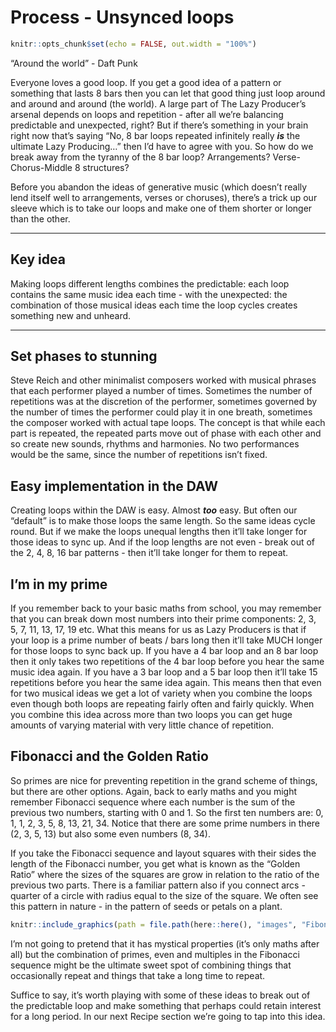 # Process - Unsynced loops

```r
knitr::opts_chunk$set(echo = FALSE, out.width = "100%")
```

"Around the world" - Daft Punk

Everyone loves a good loop. If you get a good idea of a pattern or something that lasts 8 bars then you can let that good thing just loop around and around and around (the world). A large part of The Lazy Producer's arsenal depends on loops and repetition - after all we're balancing predictable and unexpected, right? But if there's something in your brain right now that's saying "No, 8 bar loops repeated infinitely really ***is*** the ultimate Lazy Producing..." then I'd have to agree with you. So how do we break away from the tyranny of the 8 bar loop? Arrangements? Verse-Chorus-Middle 8 structures?

Before you abandon the ideas of generative music (which doesn't really lend itself well to arrangements, verses or choruses), there's a trick up our sleeve which is to take our loops and make one of them shorter or longer than the other.

------------------------------------------------------------------------

## Key idea {.unnumbered}

Making loops different lengths combines the predictable: each loop contains the same music idea each time - with the unexpected: the combination of those musical ideas each time the loop cycles creates something new and unheard.

------------------------------------------------------------------------

## Set phases to stunning

Steve Reich and other minimalist composers worked with musical phrases that each performer played a number of times. Sometimes the number of repetitions was at the discretion of the performer, sometimes governed by the number of times the performer could play it in one breath, sometimes the composer worked with actual tape loops. The concept is that while each part is repeated, the repeated parts move out of phase with each other and so create new sounds, rhythms and harmonies. No two performances would be the same, since the number of repetitions isn't fixed.

## Easy implementation in the DAW

Creating loops within the DAW is easy. Almost ***too*** easy. But often our "default" is to make those loops the same length. So the same ideas cycle round. But if we make the loops unequal lengths then it'll take longer for those ideas to sync up. And if the loop lengths are not even - break out of the 2, 4, 8, 16 bar patterns - then it'll take longer for them to repeat.

## I'm in my prime

If you remember back to your basic maths from school, you may remember that you can break down most numbers into their prime components: 2, 3, 5, 7, 11, 13, 17, 19 etc. What this means for us as Lazy Producers is that if your loop is a prime number of beats / bars long then it'll take MUCH longer for those loops to sync back up. If you have a 4 bar loop and an 8 bar loop then it only takes two repetitions of the 4 bar loop before you hear the same music idea again. If you have a 3 bar loop and a 5 bar loop then it'll take 15 repetitions before you hear the same idea again. This means then that even for two musical ideas we get a lot of variety when you combine the loops even though both loops are repeating fairly often and fairly quickly. When you combine this idea across more than two loops you can get huge amounts of varying material with very little chance of repetition.

## Fibonacci and the Golden Ratio

So primes are nice for preventing repetition in the grand scheme of things, but there are other options. Again, back to early maths and you might remember Fibonacci sequence where each number is the sum of the previous two numbers, starting with 0 and 1. So the first ten numbers are: 0, 1, 1, 2, 3, 5, 8, 13, 21, 34. Notice that there are some prime numbers in there (2, 3, 5, 13) but also some even numbers (8, 34).

If you take the Fibonacci sequence and layout squares with their sides the length of the Fibonacci number, you get what is known as the "Golden Ratio" where the sizes of the squares are grow in relation to the ratio of the previous two parts. There is a familiar pattern also if you connect arcs - quarter of a circle with radius equal to the size of the square. We often see this pattern in nature - in the pattern of seeds or petals on a plant.

```r
knitr::include_graphics(path = file.path(here::here(), "images", "Fibonacci_Spiral.svg"))

```

I'm not going to pretend that it has mystical properties (it's only maths after all) but the combination of primes, even and multiples in the Fibonacci sequence might be the ultimate sweet spot of combining things that occasionally repeat and things that take a long time to repeat.

Suffice to say, it's worth playing with some of these ideas to break out of the predictable loop and make something that perhaps could retain interest for a long period. In our next Recipe section we're going to tap into this idea.
